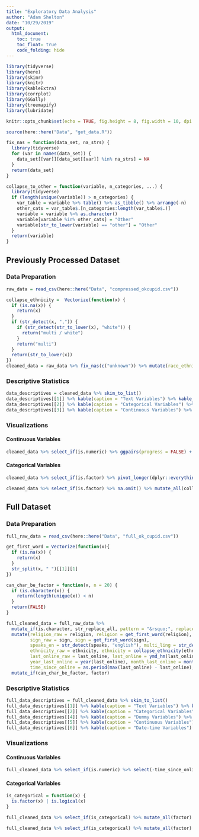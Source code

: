 ```yaml
---
title: "Exploratory Data Analysis"
author: "Adam Shelton"
date: "10/29/2019"
output: 
  html_document:
    toc: true
    toc_float: true
    code_folding: hide
---
```


```r
library(tidyverse)
library(here)
library(skimr)
library(knitr)
library(kableExtra)
library(corrplot)
library(GGally)
library(treemapify)
library(lubridate)

knitr::opts_chunk$set(echo = TRUE, fig.height = 8, fig.width = 10, dpi = 300)

source(here::here("Data", "get_data.R"))

fix_nas = function(data_set, na_strs) {
  library(tidyverse)
  for (var in names(data_set)) {
    data_set[[var]][data_set[[var]] %in% na_strs] = NA
  }
  return(data_set)
}

collapse_to_other = function(variable, n_categories, ...) {
  library(tidyverse)
  if (length(unique(variable)) > n_categories) {
    var_table = variable %>% table() %>% as_tibble() %>% arrange(-n)
    other_cats = var_table$.[n_categories:length(var_table$.)]
    variable = variable %>% as.character()
    variable[variable %in% other_cats] = "Other"
    variable[str_to_lower(variable) == "other"] = "Other"
  }
  return(variable)
}
```

## Previously Processed Dataset

### Data Preparation
```r
raw_data = read_csv(here::here("Data", "compressed_okcupid.csv")) 

collapse_ethnicity =  Vectorize(function(x) {
  if (is.na(x)) {
    return(x)
  }
  if (str_detect(x, ",")) {
    if (str_detect(str_to_lower(x), "white")) {
      return("multi / white")
    }
    return("multi")
  }
  return(str_to_lower(x))
})
cleaned_data = raw_data %>% fix_nas(c("unknown")) %>% mutate(race_ethnicity = collapse_ethnicity(ethnicity), X1 = NULL) %>% mutate_if((function(x) length(unique(x)) < 20), factor)
```

### Descriptive Statistics
```r
data_descriptives = cleaned_data %>% skim_to_list() 
data_descriptives[[1]] %>% kable(caption = "Text Variables") %>% kable_styling(bootstrap_options = c("striped", "condensed", "responsive"))
data_descriptives[[2]] %>% kable(caption = "Categorical Variables") %>% kable_styling(bootstrap_options = c("striped", "condensed", "responsive"))
data_descriptives[[3]] %>% kable(caption = "Continuous Variables") %>% kable_styling(bootstrap_options = c("striped", "condensed", "responsive"))
```

### Visualizations

#### Continuous Variables
```r
cleaned_data %>% select_if(is.numeric) %>% ggpairs(progress = FALSE) + theme(axis.text.x = element_text(angle = 20, hjust = 1))
```

#### Categorical Variables
```r
cleaned_data %>% select_if(is.factor) %>% pivot_longer(dplyr::everything()) %>% table() %>% as_tibble() %>% ggplot(aes(area = n, fill = value, label = value)) + geom_treemap() + geom_treemap_text(color = "white", place = "centre", grow = TRUE) + facet_wrap(~ name) + theme(legend.position = "none")

cleaned_data %>% select_if(is.factor) %>% na.omit() %>% mutate_all(collapse_to_other, n_categories = 4) %>% ggpairs(progress = FALSE) + theme(axis.text.x = element_text(angle = 20, hjust = 1))
```

## Full Dataset

### Data Preparation
```r
full_raw_data = read_csv(here::here("Data", "full_ok_cupid.csv")) 

get_first_word = Vectorize(function(x){
  if (is.na(x)) {
    return(x)
  }
  str_split(x, " ")[[1]][1]
})

can_char_be_factor = function(x, n = 20) {
  if (is.character(x)) {
    return(length(unique(x)) < n)
  }
  return(FALSE)
}

full_cleaned_data = full_raw_data %>% 
  mutate_if(is.character, str_replace_all, pattern = "&rsquo;", replacement = "'") %>% 
  mutate(religion_raw = religion, religion = get_first_word(religion), 
         sign_raw = sign, sign = get_first_word(sign), 
         speaks_en = str_detect(speaks, "english"), multi_ling = str_detect(speaks, ","), 
         ethnicity_raw = ethnicity, ethnicity = collapse_ethnicity(ethnicity),
         last_online_raw = last_online, last_online = ymd_hm(last_online), 
         year_last_online = year(last_online), month_last_online = month(last_online), day_last_online = day(last_online),
         time_since_online = as.period(max(last_online) - last_online), days_since_online = period_to_seconds(time_since_online) %>%  (function(x) x / 86400)) %>% 
  mutate_if(can_char_be_factor, factor)
```

### Descriptive Statistics
```r
full_data_descriptives = full_cleaned_data %>% skim_to_list() 
full_data_descriptives[[1]] %>% kable(caption = "Text Variables") %>% kable_styling(bootstrap_options = c("striped", "condensed", "responsive"))
full_data_descriptives[[2]] %>% kable(caption = "Categorical Variables") %>% kable_styling(bootstrap_options = c("striped", "condensed", "responsive"))
full_data_descriptives[[4]] %>% kable(caption = "Dummy Variables") %>% kable_styling(bootstrap_options = c("striped", "condensed", "responsive"))
full_data_descriptives[[5]] %>% kable(caption = "Continuous Variables") %>% kable_styling(bootstrap_options = c("striped", "condensed", "responsive"))
full_data_descriptives[[6]] %>% kable(caption = "Date-time Variables") %>% kable_styling(bootstrap_options = c("striped", "condensed", "responsive"))
```

### Visualizations

#### Continuous Variables
```r
full_cleaned_data %>% select_if(is.numeric) %>% select(-time_since_online) %>% ggpairs(progress = FALSE) + theme(axis.text.x = element_text(angle = 20, hjust = 1))
```

#### Categorical Variables
```r
is_categorical = function(x) {
  is.factor(x) | is.logical(x)
}

full_cleaned_data %>% select_if(is_categorical) %>% mutate_all(factor) %>% pivot_longer(dplyr::everything()) %>% table() %>% as_tibble() %>% ggplot(aes(area = n, fill = value, label = value)) + geom_treemap() + geom_treemap_text(color = "white", place = "centre", grow = TRUE) + facet_wrap(~ name) + theme(legend.position = "none")

full_cleaned_data %>% select_if(is_categorical) %>% mutate_all(factor) %>% mutate_all(collapse_to_other, n_categories = 4) %>% pivot_longer(dplyr::everything()) %>% na.omit() %>% ggplot(aes(x = value)) + geom_bar() + scale_x_discrete(labels = abbreviate) + facet_wrap(~ name, scales = "free_x") + theme(axis.text.x = element_text(angle = 20, hjust = 1))
```
